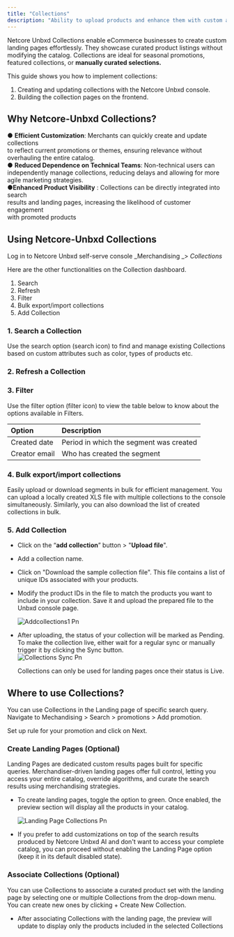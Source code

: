 ```yaml
---
title: "Collections"
description: "Ability to upload products and enhance them with custom attributes for landing pages"
---
```


Netcore Unbxd Collections enable eCommerce businesses to create custom landing pages effortlessly. They showcase curated product listings without modifying the catalog. Collections are ideal for seasonal promotions, featured collections, or **manually curated selections.**

This guide shows you how to implement collections:

1. Creating and updating collections with the Netcore Unbxd console.
2. Building the collection pages on the frontend.

## Why Netcore-Unbxd Collections?

● **Efficient Customization**: Merchants can quickly create and update collections\
to reflect current promotions or themes, ensuring relevance without\
overhauling the entire catalog.\
● **Reduced Dependence on Technical Teams**: Non-technical users can\
independently manage collections, reducing delays and allowing for more\
agile marketing strategies.\
●**Enhanced Product Visibility** : Collections can be directly integrated into search\
results and landing pages, increasing the likelihood of customer engagement\
with promoted products

## Using Netcore-Unbxd Collections

Log in to Netcore Unbxd self-serve console \_Merchandising \_\> _Collections_

Here are the other functionalities on the Collection dashboard.

1. Search
2. Refresh
3. Filter
4. Bulk export/import collections
5. Add Collection

### 1. Search a Collection

Use the search option (search icon) to find and manage existing Collections based on custom attributes such as color, types of products etc.

### 2. Refresh a Collection

### 3. Filter

Use the filter option (filter icon) to view the table below to know about the options available in Filters.

| Option        | Description                             |
| :------------ | :-------------------------------------- |
| Created date  | Period in which the segment was created |
| Creator email | Who has created the segment             |

### 4. Bulk export/import collections

Easily upload or download segments in bulk for efficient management. You can upload a locally created XLS file with multiple collections to the console simultaneously. Similarly, you can also download the list of created collections in bulk.

### 5. Add Collection

- Click on the “**add collection**” button \> "**Upload file**".
- Add a collection name.
- Click on "Download the sample collection file". This file contains a list of unique IDs associated with your products.
- Modify the product IDs in the file to match the products you want to include in your collection. Save it and upload the prepared file to the Unbxd console page.

  ![Addcollections1 Pn](/images/Addcollections1.png)
- After uploading, the status of your collection will be marked as Pending. To make the collection live, either wait for a regular sync or manually trigger it by clicking the Sync button.\
  ![Collections Sync Pn](/images/Collections_sync.png)

  <Note>
    Collections can only be used for landing pages once their status is Live.
  </Note>

## Where to use Collections?

You can use Collections in the Landing page of specific search query. Navigate to Mechandising \> Search \> promotions \> Add promotion.

Set up rule for your promotion and click on Next.

### Create Landing Pages (Optional)

Landing Pages are dedicated custom results pages built for specific queries. Merchandiser-driven landing pages offer full control, letting you access your entire catalog, override algorithms, and curate the search results using merchandising strategies.

- To create landing pages, toggle the option to green. Once enabled, the preview section will display all the products in your catalog.

  ![Landing Page Collections Pn](/images/LandingPage_collections.png)
- If you prefer to add customizations on top of the search results produced by Netcore Unbxd AI and don't want to access your complete catalog, you can proceed without enabling the Landing Page option (keep it in its default disabled state).

### Associate Collections (Optional)

You can use Collections to associate a curated product set with the landing page by selecting one or multiple Collections from the drop-down menu. You can create new ones by clicking \+ Create New Collection.

- After associating Collections with the landing page, the preview will update to display only the products included in the selected Collections
